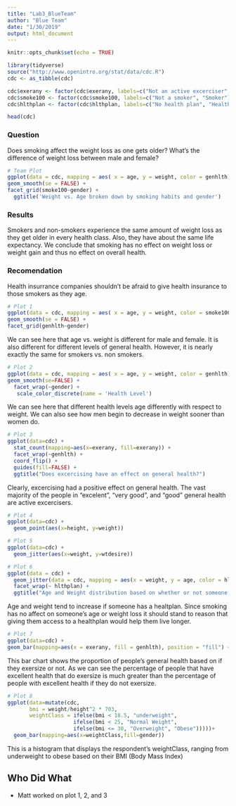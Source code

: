 ```yaml
---
title: "Lab3_BlueTeam"
author: "Blue Team"
date: "1/30/2019"
output: html_document
---
```


```r
knitr::opts_chunk$set(echo = TRUE)
```



```r
library(tidyverse)
source("http://www.openintro.org/stat/data/cdc.R")
cdc <- as_tibble(cdc)
```

```r
cdc$exerany <- factor(cdc$exerany, labels=c("Not an active excerciser", "Active excerciser"))
cdc$smoke100 <- factor(cdc$smoke100, labels=c("Not a smoker", "Smoker"))
cdc$hlthplan <- factor(cdc$hlthplan, labels=c("No health plan", "Health plan"))
```


```r
head(cdc)
```
### Question

Does smoking affect the weight loss as one gets older? What’s the difference of weight loss between male and female?






```r
# Team Plot
ggplot(data = cdc, mapping = aes( x = age, y = weight, color = genhlth)) +
geom_smooth(se = FALSE) +
facet_grid(smoke100~gender) +
  ggtitle('Weight vs. Age broken down by smoking habits and gender')
```




### Results

Smokers and non-smokers experience the same amount of weight loss as they get older in every health class. Also, they have about the same life expectancy. We conclude that smoking has no effect on weight loss or weight gain and thus no effect on overall health.

### Recomendation

Health insurrance companies shouldn’t be afraid to give health insurance to those smokers as they age.

```r
# Plot 1
ggplot(data = cdc, mapping = aes( x = age, y = weight, color = smoke100)) +
geom_smooth(se = FALSE) +
facet_grid(genhlth~gender)
```

We can see here that age vs. weight is different for male and female. It is also different for different levels of general health. However, it is nearly exactly the same for smokers vs. non smokers.




```r
# Plot 2
ggplot(data = cdc, mapping = aes( x = age, y = weight, color = genhlth)) +
geom_smooth(se=FALSE) +
  facet_wrap(~gender) + 
   scale_color_discrete(name = 'Health Level')
```

We can see here that different health levels age differently with respect to weight. We can also see how men begin to decrease in weight sooner than women do.


```r
# Plot 3
ggplot(data=cdc) +
  stat_count(mapping=aes(x=exerany, fill=exerany)) +
  facet_wrap(~genhlth) +
  coord_flip() +
  guides(fill=FALSE) +
  ggtitle("Does excercising have an effect on general health?")
```

Clearly, excercising had a positive effect on general health. The vast majority of the people in "excelent", "very good", and "good" general health are active excercisers.



```r
# Plot 4
ggplot(data=cdc) +
  geom_point(aes(x=height, y=weight))
```

```r
# Plot 5
ggplot(data=cdc) +
  geom_jitter(aes(x=weight, y=wtdesire))
```

```r
# Plot 6
ggplot(data = cdc) + 
  geom_jitter(data = cdc, mapping = aes(x = weight, y = age, color = hlthplan)) +
  facet_wrap(~ hlthplan) +
  ggtitle("Age and Weight distribution based on whether or not someone has a healthplan")
```
Age and weight tend to increase if someone has a healtplan. Since smoking has no affect on someone's age or weight loss it should stand to reason that giving them access to a healthplan would help them live longer. 

```r
# Plot 7
ggplot(data=cdc) + 
geom_bar(mapping=aes(x = exerany, fill = genhlth), position = "fill") + labs(title = "Bar Chart of General Health of people who do and don't excersize")
```
This bar chart shows the proportion of people's general health based on if they exersize or not. As we can see the percentage of people that have excellent health that do exersize is much greater than the percentage of people with excellent health if they do not exersize.

```r
# Plot 8
ggplot(data=mutate(cdc,
       bmi = weight/height^2 * 703,
       weightClass = ifelse(bmi < 18.5, "underweight", 
                     ifelse(bmi < 25, "Normal Weight", 
                     ifelse(bmi <= 30, "Overweight", "Obese")))))+
  geom_bar(mapping=aes(x=weightClass,fill=gender))
```
This is a histogram that displays the respondent's weightClass, ranging from underweight to obese based on their BMI (Body Mass Index)




## Who Did What

- Matt worked on plot 1, 2, and 3
